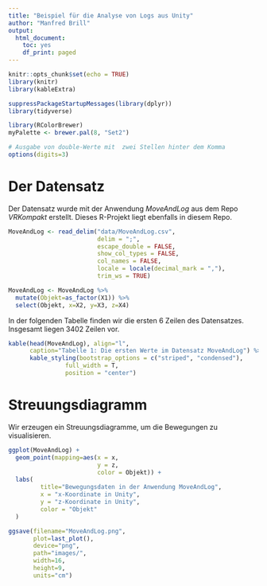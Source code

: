 ```yaml
---
title: "Beispiel für die Analyse von Logs aus Unity"
author: "Manfred Brill"
output:
  html_document:
    toc: yes
    df_print: paged
---
```


```r
knitr::opts_chunk$set(echo = TRUE)
library(knitr)
library(kableExtra)

suppressPackageStartupMessages(library(dplyr))
library(tidyverse)

library(RColorBrewer)
myPalette <- brewer.pal(8, "Set2")

# Ausgabe von double-Werte mit  zwei Stellen hinter dem Komma
options(digits=3)
```

# Der Datensatz
Der Datensatz wurde mit der Anwendung *MoveAndLog* aus dem Repo
*VRKompakt* erstellt. Dieses R-Projekt liegt ebenfalls in diesem Repo.


```r
MoveAndLog <- read_delim("data/MoveAndLog.csv", 
                         delim = ";", 
                         escape_double = FALSE,
                         show_col_types = FALSE,
                         col_names = FALSE, 
                         locale = locale(decimal_mark = ","), 
                         trim_ws = TRUE)

MoveAndLog <- MoveAndLog %>%
  mutate(Objekt=as_factor(X1)) %>%
  select(Objekt, x=X2, y=X3, z=X4)
```

In der folgenden Tabelle finden wir die ersten 6 Zeilen
des Datensatzes. Insgesamt liegen 3402 Zeilen vor.

```r
kable(head(MoveAndLog), align="l",
      caption="Tabelle 1: Die ersten Werte im Datensatz MoveAndLog") %>%
      kable_styling(bootstrap_options = c("striped", "condensed"), 
                full_width = T, 
                position = "center")
```


# Streuungsdiagramm
Wir erzeugen ein Streuungsdiagramme, um die Bewegungen zu visualisieren.

```r
ggplot(MoveAndLog) + 
  geom_point(mapping=aes(x = x, 
                         y = z, 
                         color = Objekt)) +
  labs(
         title="Bewegungsdaten in der Anwendung MoveAndLog",
         x = "x-Koordinate in Unity",
         y = "z-Koordinate in Unity",
         color = "Objekt"
  ) 

ggsave(filename="MoveAndLog.png",
       plot=last_plot(), 
       device="png",
       path="images/", 
       width=16, 
       height=9, 
       units="cm")
```






